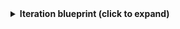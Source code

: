 <details>
<summary><b>Iteration blueprint (click to expand)</b></summary>

```json showLineNumbers
{
  "identifier": "iteration",
  "title": "Iteration",
  "icon": "AzureDevops",
  "schema": {
    "properties": {
      "name": {
        "title": "Name",
        "type": "string",
        "icon": "AzureDevops",
        "description": "The name of the iteration"
      },
      "path": {
        "title": "Path",
        "type": "string",
        "icon": "AzureDevops",
        "description": "The hierarchical path of the iteration"
      },
      "startDate": {
        "title": "Start Date",
        "type": "string",
        "icon": "AzureDevops",
        "description": "The start date of the iteration"
      },
      "finishDate": {
        "title": "Finish Date",
        "type": "string",
        "icon": "AzureDevops",
        "description": "The finish date of the iteration"
      },
      "timeFrame": {
        "title": "Time Frame",
        "type": "string",
        "icon": "Clock",
        "description": "The time frame of the iteration (past, current, future)"
      },
      "link": {
        "title": "Link",
        "type": "string",
        "icon": "AzureDevops",
        "description": "Link to the iteration in Azure DevOps"
      }
    },
    "required": []
  },
  "mirrorProperties": {},
  "calculationProperties": {},
  "aggregationProperties": {},
  "relations": {
    "project": {
      "title": "Project",
      "target": "azureDevopsProject",
      "required": true,
      "many": false
    }
  }
}
```

</details>
